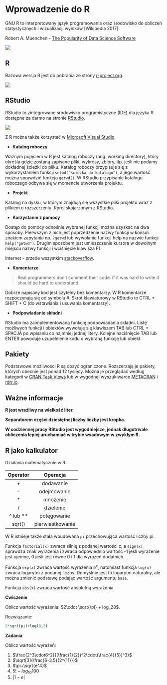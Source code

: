 # Wprowadzenie do R

GNU R to interpretowany język programowania oraz środowisko do obliczeń statystycznych i wizualizacji wyników [Wikipedia 2017].

Robert A. Muenchen - [The Popularity of Data Science Software](http://r4stats.com/articles/popularity/)

![](img/pop_r1.png)

## R

Bazowa wersja R jest do pobrania ze strony [r-project.org](https://cloud.r-project.org/). 

![](img/r.png)

## RStudio

RStudio to zintegrowane środowisko programistyczne (IDE) dla języka R dostępne za darmo na stronie [RStudio](https://www.rstudio.com/products/rstudio/download/).

![](img/rstudio.png)

Z R można także korzystać w [Microsoft Visual Studio](https://www.visualstudio.com/pl/vs/rtvs/).

- **Katalog roboczy**

Ważnym pojęciem w R jest katalog roboczy (ang. working directory), który określa gdzie zostaną zapisane pliki, wykresy, zbiory, itp. jeśli nie podamy dokładnej ścieżki do pliku. Katalog roboczy przypisuje się z wykorzystaniem funkcji `setwd("ścieżka do katalogu")`, a jego wartość można sprawdzić funkcją `getwd()`. W RStudio przypisanie katalogu roboczego odbywa się w momencie utworzenia projektu.

- **Projekt**

Katalog na dysku, w którym znajdują się wszystkie pliki projektu wraz z plikiem o rozszerzeniu .Rproj skojarzonym z RStudio.

- **Korzystanie z pomocy**

Dostęp do pomocy odnośnie wybranej funkcji można uzyskać na dwa sposoby. Pierwszym z nich jest poprzedzenie nazwy funkcji w konsoli znakiem zapytania np. `?getwd` lub wywołanie funkcji help na nazwie funkcji `help("getwd")`. Drugim sposobem jest umieszczenie kursora w dowolnym miejscu nazwy funkcji i wciśnięcie klawisza F1. 

Internet - przede wszystkim [stackoverflow](https://stackoverflow.com/questions/tagged/r).

- **Komentarze**

> Real programmers don't comment their code. If it was hard to write it should be hard to understand.

Dobrze napisany kod jest czytelny bez komentarzy. W R komentarze rozpoczynają się od symbolu #. Skrót klawiaturowy w RStudio to CTRL + SHIFT + C (do wstawiania i usuwania komentarzy).

- **Podpowiadanie składni**

RStudio ma zaimplementowaną funkcję podpowiadania składni. Listę możliwych funkcji i obiektów wywołuję się klawiszem TAB lub CTRL + SPACJA po wpisaniu co najmniej jednej litery. Kolejne naciśnięcie TAB lub ENTER powoduje uzupełnienie kodu o wybraną funkcję lub obiekt.

## Pakiety

Podstawowe możliwości R są dosyć ograniczone. Rozszerzają je pakiety, których obecnie jest ponad 12 tysięcy. Można je przeglądać według kategorii w [CRAN Task Views](https://cran.r-project.org/web/views/) lub w wygodnej wyszukiwarce [METACRAN](https://www.r-pkg.org/) i [rdrr.io](https://rdrr.io/).

## Ważne informacje

**R jest wrażliwy na wielkość liter.**

**Separatorem części dziesiętnej liczby liczby jest kropka.**

**W codziennej pracy RStudio jest wygodniejsze, jednak długotrwałe obliczenia lepiej uruchamiać w trybie wsadowym w zwykłym R.**

## R jako kalkulator

Działania matematycznie w R:

| Operator | Operacja |
|:----------:|:----------:|
| + | dodawanie |
| - | odejmowanie |
| * | mnożenie |
| / | dzielenie |
| ^ lub ** | potęgowanie |
| sqrt() | pierwiastkowanie |

W R istnieje także stała wbudowana `pi` przechowująca wartość liczby pi.

Funkcja `factorial(x)` zwraca silnię z podanej wartości x, a `sign(x)` sprawdza znak wyrażenia i zwraca odpowiednio wartość -1 jeśli wyrażenie jest ujemne, 0 jeśli jest równe 0 i 1 dla wyrażeń dodatnich.

Funkcja `exp(x)` zwraca wartość wyrażenia $e^x$, natomiast funkcja `log(x)` zwraca logarytm z podanej liczby. Domyślnie jest to logarytm naturalny, ale można zmienić podstawę podając wartość argumentu `base`. 

Funkcja `abs(x)` zwraca wartość absolutną wyrażenia.

**Ćwiczenie**

Oblicz wartość wyrażenia: $2\cdot \sqrt{\pi} + log_28$.

Rozwiązanie:

```r
2*sqrt(pi)+log(8,2)
```

**Zadania**

Oblicz wartość wyrażeń:

1. $\frac{2^3\cdot6^2}{(\frac{1}{2})^2\cdot(\frac{4}{5})^3}$
2. $\sqrt[3]{\frac{6-3.5}{2^{11}}}$
3. $\pi+\sqrt{e^4}$
4. $5! - log_{10}100$
5. $|1-e|$
